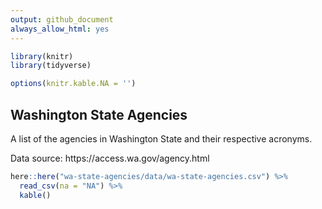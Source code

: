 ```yaml
---
output: github_document
always_allow_html: yes
---
```


```r
 
library(knitr)
library(tidyverse)

options(knitr.kable.NA = '')
```

## Washington State Agencies

A list of the agencies in Washington State and their respective acronyms.

Data source: https://access.wa.gov/agency.html

```r
here::here("wa-state-agencies/data/wa-state-agencies.csv") %>% 
  read_csv(na = "NA") %>% 
  kable()
```

